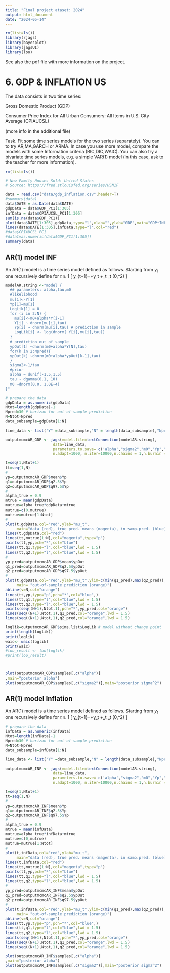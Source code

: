 ```yaml
---
title: "Final project ataset: 2024"
output: html_document
date: "2024-05-14"
---
```


```r
rm(list=ls())
library(rjags)
library(bayesplot)
library(jagsUI)
library(loo)
```


See also the pdf file with more information on the project. 


# 6. GDP & INFLATION US

The data consists in two time series:

Gross Domestic Product (GDP) 

Consumer Price Index for All Urban Consumers: All Items in U.S. City Average (CPIAUCSL)

(more info in the additional file)

Task. Fit some time series models for the two series (separately). You can to try  AR,MA,GARCH or ARMA. In case you use more model, compare the models 
with some Information criteria (BIC,DIC,WAIC). 
You can also  try a bivariate time series models, e.g. a simple VAR(1) model (in this case, ask to the teacher for more information). 



```r
rm(list=ls())

# New Family Houses Sold: United States
# Source: https://fred.stlouisfed.org/series/HSN1F

data = read.csv("data/gdp_inflation.csv",header=T)
#summary(data)
data$DATE = as.Date(data$DATE)
gdpData = data$GDP_PC1[1:305]
infData = data$CPIAUCSL_PC1[1:305]
sum(is.na(data$GDP_PC1))
plot(data$DATE[1:305],gdpData,type="l",xlab="",ylab="GDP",main="GDP+INFL")
lines(data$DATE[1:305],infData,type="l",col="red")
#data$CPIAUCSL_PC1
#data1=as.numeric(data$GDP_PC1[1:305])
summary(data)

```

## AR(1) model INF

An AR(1) model is a time series model defined as follows. Starting 
from $y_1$ one recursively define for $t \geq 1$
\[
y_{t+1}=\mu+\alpha y_t +\epsilon_t \qquad 
\epsilon_t \stackrel{iid}{\sim} \mathcal{N}(0,\sigma^2)
\]

```r
modelAR.string <-"model {
  ## parameters: alpha,tau,m0
  #likeliohood 
  mu[1]<-Y[1]
  Yp[1]=mu[1]
  LogLik[1] = 0
  for (i in 2:N) {
    mu[i]<-m0+alpha*Y[i-1]
    Y[i] ~ dnorm(mu[i],tau)
    Yp[i] ~ dnorm(mu[i],tau) # prediction in sample
    LogLik[i] <- log(dnorm( Y[i],mu[i],tau))
  }
  # prediction out of sample 
  ypOut[1] ~dnorm(m0+alpha*Y[N],tau) 
  for(k in 2:Npred){
  ypOut[k] ~dnorm(m0+alpha*ypOut[k-1],tau) 
  }
  sigma2<-1/tau
  #prior 
  alpha ~ dunif(-1.5,1.5)
  tau ~ dgamma(0.1, 10)
  m0 ~dnorm(0.0, 1.0E-4)
}"
```



```r

# prepare the data 
gdpData = as.numeric(gdpData)
Ntot=length(gdpData)-1
Npred=30 # horizon for out-of-sample prediction
N=Ntot-Npred
data_subsample=gdpData[1:N]

line_data <- list("Y" =data_subsample,"N" = length(data_subsample),"Npred"=Npred)

outputmcmcAR_GDP <- jags(model.file=textConnection(modelAR.string),
                     data=line_data,
                     parameters.to.save= c('alpha',"sigma2","m0","Yp","ypOut","LogLik" ), 
                     n.adapt=1000, n.iter=10000,n.chains = 1,n.burnin = 2000)

```


```r
t=seq(1,Ntot+1)
tt=seq(1,N)
#
yp=outputmcmcAR_GDP$mean$Yp
q1=outputmcmcAR_GDP$q2.5$Yp
q2=outputmcmcAR_GDP$q97.5$Yp
#
alpha_true = 0.9
mtrue = mean(gdpData)
mutrue=alpha_true*gdpData+mtrue
mutrue=c(0,mutrue)
mutrue=mutrue[1:Ntot]
#
plot(t,gdpData,col="red",ylab="mu_t",
     main="data (red), true pred. means (magenta), in samp.pred. (blue)")
lines(t,gdpData,col="red")
lines(tt,mutrue[1:N],col="magenta",type="p")
points(tt,yp,pch="*",col="blue")
lines(tt,q1,type="l",col="blue",lwd = 1.5)
lines(tt,q2,type="l",col="blue",lwd = 1.5)
#
yp_pred=outputmcmcAR_GDP$mean$ypOut
q1_pred=outputmcmcAR_GDP$q2.5$ypOut
q2_pred=outputmcmcAR_GDP$q97.5$ypOut
#
plot(t,gdpData,col="red",ylab="mu_t",ylim=c(min(q1_pred),max(q2_pred)),
     main= "out-of-sample prediction (orange)")
abline(v=N,col="orange")
lines(tt,yp,type="p",pch="*",col="blue",)
lines(tt,q1,type="l",col="blue",lwd = 1.5)
lines(tt,q2,type="l",col="blue",lwd = 1.5)
points(seq((N+1),Ntot,1),pch="*",yp_pred,col="orange")
lines(seq((N+1),Ntot,1),q1_pred,col="orange",lwd = 1.5)
lines(seq((N+1),Ntot,1),q2_pred,col="orange",lwd = 1.5)
```
```r
loglik=outputmcmcAR_GDP$sims.list$LogLik # model without change point
print(length(loglik))
print(loglik)
waic<- waic(loglik)
print(waic)
#loo_result <- loo(loglik)
#print(loo_result)



plot(outputmcmcAR_GDP$samples[,c("alpha")]
,main="posterior alpha")
plot(outputmcmcAR_GDP$samples[,c("sigma2")],main="posterior sigma^2")
```

## AR(1) model Inflation

An AR(1) model is a time series model defined as follows. Starting 
from $y_1$ one recursively define for $t \geq 1$
\[
y_{t+1}=\mu+\alpha y_t +\epsilon_t \qquad 
\epsilon_t \stackrel{iid}{\sim} \mathcal{N}(0,\sigma^2)
\]



```r

# prepare the data 
infData = as.numeric(infData)
Ntot=length(infData)-1
Npred=30 # horizon for out-of-sample prediction
N=Ntot-Npred
data_subsample=infData[1:N]

line_data <- list("Y" =data_subsample,"N" = length(data_subsample),"Npred"=Npred)

outputmcmcAR_INF <- jags(model.file=textConnection(modelAR.string),
                     data=line_data,
                     parameters.to.save= c('alpha',"sigma2","m0","Yp","ypOut"), 
                     n.adapt=1000, n.iter=10000,n.chains = 1,n.burnin = 2000)

```


```r
t=seq(1,Ntot+1)
tt=seq(1,N)
#
yp=outputmcmcAR_INF$mean$Yp
q1=outputmcmcAR_INF$q2.5$Yp
q2=outputmcmcAR_INF$q97.5$Yp
#
alpha_true = 0.9
mtrue = mean(infData)
mutrue=alpha_true*infData+mtrue
mutrue=c(0,mutrue)
mutrue=mutrue[1:Ntot]
#
plot(t,infData,col="red",ylab="mu_t",
     main="data (red), true pred. means (magenta), in samp.pred. (blue)")
lines(t,infData,col="red")
lines(tt,mutrue[1:N],col="magenta",type="p")
points(tt,yp,pch="*",col="blue")
lines(tt,q1,type="l",col="blue",lwd = 1.5)
lines(tt,q2,type="l",col="blue",lwd = 1.5)
#
yp_pred=outputmcmcAR_INF$mean$ypOut
q1_pred=outputmcmcAR_INF$q2.5$ypOut
q2_pred=outputmcmcAR_INF$q97.5$ypOut
#
plot(t,infData,col="red",ylab="mu_t",ylim=c(min(q1_pred),max(q2_pred)),
     main= "out-of-sample prediction (orange)")
abline(v=N,col="orange")
lines(tt,yp,type="p",pch="*",col="blue",)
lines(tt,q1,type="l",col="blue",lwd = 1.5)
lines(tt,q2,type="l",col="blue",lwd = 1.5)
points(seq((N+1),Ntot,1),pch="*",yp_pred,col="orange")
lines(seq((N+1),Ntot,1),q1_pred,col="orange",lwd = 1.5)
lines(seq((N+1),Ntot,1),q2_pred,col="orange",lwd = 1.5)
```
```r
plot(outputmcmcAR_INF$samples[,c("alpha")]
,main="posterior alpha")
plot(outputmcmcAR_INF$samples[,c("sigma2")],main="posterior sigma^2")
```

